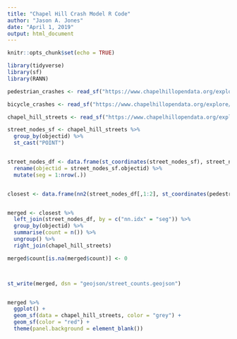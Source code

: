 ```yaml
---
title: "Chapel Hill Crash Model R Code"
author: "Jason A. Jones"
date: "April 1, 2019"
output: html_document
---
```


```r
knitr::opts_chunk$set(echo = TRUE)
```


```r
library(tidyverse)
library(sf)
library(RANN)
```


```r
pedestrian_crashes <- read_sf("https://www.chapelhillopendata.org/explore/dataset/pedestrian-crashes-chapel-hill-region/download/?format=geojson&timezone=America/New_York")

bicycle_crashes <- read_sf("https://www.chapelhillopendata.org/explore/dataset/bicycle-crash-data-chapel-hill-region/download/?format=geojson&timezone=America/New_York")

chapel_hill_streets <- read_sf("https://www.chapelhillopendata.org/explore/dataset/streets/download/?format=geojson&timezone=America/New_York")
```


```r

street_nodes_sf <- chapel_hill_streets %>%
  group_by(objectid) %>%
  st_cast("POINT")


street_nodes_df <- data.frame(st_coordinates(street_nodes_sf), street_nodes_sf$objectid) %>%
  rename(objectid = street_nodes_sf.objectid) %>%
  mutate(seg = 1:nrow(.))


closest <- data.frame(nn2(street_nodes_df[,1:2], st_coordinates(pedestrian_crashes), k = 1))


merged <- closest %>%
  left_join(street_nodes_df, by = c("nn.idx" = "seg")) %>%
  group_by(objectid) %>%
  summarise(count = n()) %>%
  ungroup() %>%
  right_join(chapel_hill_streets)

merged$count[is.na(merged$count)] <- 0



st_write(merged, dsn = "geojson/street_counts.geojson")


merged %>%
  ggplot() +
  geom_sf(data = chapel_hill_streets, color = "grey") +
  geom_sf(color = "red") +
  theme(panel.background = element_blank())


```

